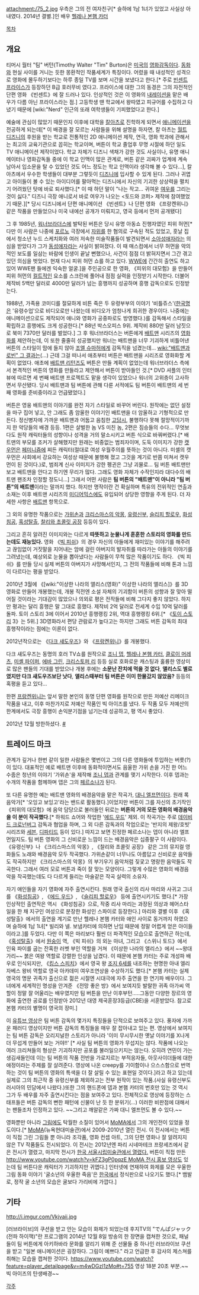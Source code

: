 attachment:/75_2.jpg
우측은 그의 전 여자친구[* 슬하에 1남 1녀가 있었고 사실상 아내였다. 2014년 결별.]인 배우 [[헬레나 본햄 카터]]

[[목차]]

== 개요 ==
티머시 월터 "팀" 버턴(Timothy Walter "Tim" Burton)은 [[미국]]의 [[영화]][[감독]]이다. [[동화]]와 현실 사이를 거니는 듯한 몽환적인 작품세계가 특징이다. 어렸을 때 내성적인 성격으로 영화에 몰두하기보다는 하루 종일 TV를 보며 시간을 보냈다고 한다.[* 주로 [[빈센트 프라이스]]가 등장하던 B급 호러무비 였다고. 프라이스에 대한 그의 동경은 그의 자전적인 단편 영화 《빈센트》에 잘 드러나 있다. 인상적인 것은 이 영화의 [[내레이션]]을 맡은 배우가 다름 아닌 프라이스라는 점.] 고등학생 땐 학교에서 왕따였고 피규어를 수집하고 다녔기 때문에 [wiki:"Nerd" 인근의 또래 여학생들이 기피했었다고 한다.] 

예술에 관심이 많았기 때문인지 이후에 대학을 [[칼아츠]]로 진학하게 되면서 [[애니메이션]]을 전공하게 되는데[* 이 배경을 잘 모르는 사람들을 위해 설명을 하자면, 칼 아츠는 [[월트 디즈니]]의 후원을 받는 학교로 전통적인 2D 애니메이션 제작, 연극, 영화 학과에 관해서는 최고의 교육기관으로 꼽히는 학교이며, 버튼이 학교 졸업후 무명 시절에 하던 일도 TV 애니메이션 제작이었다. 학교 자체가 디즈니 색채가 강한 것도 사실이나, 유명 애니메이터나 영화감독들 중에 이 학교 인맥이 많은 관계로, 버튼 같은 괴짜가 업계에 계속 남아서 입소문을 탈 수 있었던 것도 어느 정도는 학교 인맥이라 생각해 볼 수 있다...], 칼 아츠에서 우수한 학생들이 대부분 그렇듯이 [[디즈니]]에 입사할 수 있게 된다. 그러나 귀엽고 아이들이 볼 수 있는 아이디어를 팔아먹는 디즈니에서 자신의 기괴한 상상력을 펼치기 어려웠던 탓에 바로 퇴사했다.[* 이 때 하던 말이 "나는 작고... 귀여운 [[여우]]를 그리는 것이 싫다." 디즈니 극장 애니로서 바로 여우가 나오는 <토드와 코퍼> 제작에 참여했었기 때문.][* 당시 디즈니에서 단편 애니메이션 《빈센트》나 단편 영화 《프랑켄위니》 같은 작품을 만들었으나 미국 내에선 공개가 미뤄지고, 영국 등에서 먼저 공개됐다]

그 후 1985년, [[워너브라더스]]에 발탁된 버튼은 당시 유명 아동쇼 진행자였던 피위 허먼[* 다만 이 사람은 나중에 [[포르노]] 극장에서 [[자위]]를 한 혐의로 구속된 적도 있었고, 훗날 집에서 청소년 누드 스케치화와 여러 저속한 미술작품들이 발견되면서 [[소아성애자]]라는 의심을 받았다가 그가 [[동성애자]]라는 사실이 밝혀졌다. 이 때 매스컴에서 너무 허먼을 악의적인 보도를 일삼는 바람에 인생이 끝날 뻔했으나, 사건이 점점 더 밝혀지면서 그간 겪고있던 의심을 벗었다. 현재 다시 피위 허먼 쇼를 하고 있다. [[WWE]]에 간간히 출연도 하고 있어 WWE팬 들에겐 익숙한 얼굴.]을 주인공으로 한 영화, 《피위의 대모험》을 만들어 피위 허먼의 [[컬트]]적인 요소를 스크린에 풀어내 점점 실력을 인정받기 시작한다. 더불어 제작비 5백만 달러로 4000만 달러가 넘는 흥행까지 성공하며 흥행 감독으로도 인정받는다.

1988년, 가족용 코미디를 절묘하게 비튼 죽은 두 유령부부의 이야기 '비틀쥬스'([[한국]]명은 '유령수업'으로 비디오로만 나왔는데 비디오가 엄청나게 희귀한 경우이다. 나중에는 애니메이션으로도 제작되어 애니와 영화가 공중파로도 방영했다.)를 감독해서 스타일을 확립하고 흥행에도 크게 성공한다.[* 88년 박스오피스 9위. 제작비 880만 달러 남짓으로 북미 7370만 달러를 벌었다.] 그 후 워너브라더스는 버튼에게 [[배트맨]] 시리즈의 [[영화화]]를 제안하는데, 이 또한 줄줄히 성공했지만 워너는 배트맨을 너무 기괴하게 비틀어낸 버튼의 스타일이 맘에 들지 않아 [[조엘 슈마허]]에게 감독직을 넘겼는데... [[wiki:"배트맨과 로빈" 그 결과는]](…) 근데 그걸 떠나서 애초부터 버튼은 배트맨을 시리즈로 영화화할 계획이 없었다. 애초에 [[배트맨 리턴즈]]도 버튼은 만들 계획이 없었는데 워너브라더스 측에서 본격적인 버튼의 영화를 만들라고 제안해서 버튼이 받아들인 것.[* DVD 셔플의 인터뷰에 따르면 세 번째 배트맨 프로젝트도 맡을 생각이 있었으나 워너의 고위층이 고사하면서 무산됐다. 당시 배트맨과 팀 버튼에 관해 다룬 서적에도 팀 버튼이 배트맨의 세 번째 영화를 준비중이라고 언급됐었다.] 

버튼은 영웅 배트맨의 이야기를 완전 자기 스타일로 바꾸어 버린다. 원작에는 없던 설정을 마구 집어 넣고, 안 그래도 좀 암울한 이야기인 배트맨을 더 암울하고 기형적으로 만든다. 정신병자에 가까운 배트맨과 어둡고 음침한 [[고담]]시, 불행하다 못해 절망적이기까지 한 악당들의 배경 등등. 1편은 살벌한 놈 VS 미친 놈, 2편은 짐승들의 수다... 무엇보다도 원작 캐릭터들의 성향이나 성격을 거의 말소시키고 버튼 식으로 바꿔버렸다.[* 배트맨의 부모를 조커가 살해했지만 원래는 비중없는 범죄자이며, 도둑 이미지가 강한 [[캣우먼]]은 [[페미니즘]]에 찌든 캐릭터(절대로 여성 우월주의를 뜻하는 것이 아니다. 미셸의 캣우먼은 사회에서 강요하는 여성상 때문에 불행해 졌고 그것을 계기로 반쯤 미쳐서 캣우먼이 된 것이다.)로, 범죄계 신사 이미지가 강한 펭귄은 그냥 괴물로... 팀 버튼 배트맨만 보고 배트맨을 안다고 하기엔 무리가 많다. 그래도 영화 자체가 수작인지라 대다수의 배트맨 팬조차 인정할 정도니...] 그래서 어떤 사람은 '''팀 버튼의 "배트맨"이 아니라 "팀 버튼"의 배트맨'''이라는 말까지 했다. 하지만 명작이란 건 확실하며 특유의 전위적인 연출과 소재는 이후 배트맨 시리즈의 [[미디어믹스]]에도 유입되어 상당한 영향을 주게 된다. 더 자세한 사항은 [[배트맨]] 항목으로.

그 외의 유명한 작품으로는 [[가위손]]과 [[크리스마스의 악몽]], [[유령신부]], [[슬리피 할로우]], [[화성침공]], [[혹성탈출]], [[찰리와 초콜릿 공장]] 등등이 있다. 

그리고 흔히 알려진 이미지와는 다르게 '''따뜻하고 눈물나게 훈훈한 스토리의 영화를 만드는데도 재능있다.''' 영화 《[[빅 피쉬]]》의 경우 자신의 아들에게 재미있는 이야기를 해주려고 끊임없이 거짓말을 지어내는 암에 걸린 아버지의 발자취를 따라가는 아들의 이야기를 그려냈는데, 예상외로 눈물을 뽑아냈다는 사람들이 무척 많은 작품이기도 하다. 《빅 피쉬》를 만들 당시 실제 버튼의 아버지가 사망해서인지, 그 전의 작품들에 비해 톤과 느낌이 다르다는 평을 받았다.

2010년 3월에 《[wiki:"이상한 나라의 앨리스(영화)" 이상한 나라의 앨리스]》를 3D 영화로 만들어 개봉했는데, 개봉 직전엔 소설 자체의 기괴함이 버튼의 성향과 잘 맞아 떨어질 것이라는 기대감이 많았으나 의외로 평은 전작들에 비해 그다지 좋지 않았다. 하지만 평과는 달리 흥행은 말 그대로 흥했다. 제작비 2억 달러로 전세계 수입 10억 달러를 돌파. 토이 스토리 3에 이어서 2010년 흥행랭킹 2위, 역대 흥행랭킹 6위.[* 《[[토이 스토리]] 3》는 5위.] 3D영화라서 편당 관람료가 높다고는 하지만 그래도 버튼 감독의 최대 흥행작이라는 점에는 이론이 없다.

2012년작으로는 《[[다크 섀도우즈]]》와 《[[프랑켄위니]]》를 개봉했다.

다크 섀도우즈는 동명의 호러 TV쇼를 원작으로 [[조니 뎁]], [[헬레나 본햄 카터]], [[클로이 머레츠]], [[미셸 파이퍼]], [[에바 그린]], [[크리스토퍼 리]] 등등 실로 호화로운 캐스팅과 훌륭한 영상미로 많은 팬들의 기대를 받았으나 개봉 후에는 '''소문난 잔치에 먹을 것 없다''', '''앨리스도 별로였지만 다크 섀도우즈보단 낫다''', '''앨리스때부터 팀 버튼은 이미 한물갔지 않았음?''' 등등의 혹평을 듣고 있다...

한편 [[프랑켄위니]]는 앞서 말한 본인의 동명 단편 영화를 원작으로 만든 저예산 리메이크 작품을 내고, 이후 마찬가지로 저예산 작품인 빅 아이즈를 냈다. 두 작품 모두 저예산의 한계에서도 극장 흥행이 손익분기점을 넘기는데 성공하고, 평 역시 좋았다.

2012년 12월 방한하셨다. [http://bbs2.ruliweb.daum.net/gaia/do/ruliweb/default/av/193/read?bbsId=G003&articleId=960138&itemGroupId=3 #]

== 트레이드 마크 ==
관계가 깊거나 한번 같이 일한 사람들은 몇번이고 그의 다른 영화들에 투입하는 버릇(?)이 있다. 대표적인 예로 배트맨 이후에 동화적이면서도 음울한 가위 손을 가진 한 어느 수줍은 청년의 이야기 '가위손'을 제작해 [[조니 뎁]]과 관계를 맺기 시작한다. 이후 뎁과는 수개의 작품을 함께하며 뎁은 그의 [[페르소나]]가 된다.

또 다른 유명한 예는 배트맨 영화의 배경음악을 맡은 작곡가, [[대니 엘프먼]]이다. 원래 록 음악가[* '오잉고 보잉고'라는 밴드로 활동했다.]이었지만 버튼이 그를 자신의 초기작인 《피위의 대모험》에 음악 담당으로 불러들인 뒤로는 '''버튼의 거의 모든 영화의 배경음악을 이 분이 작곡했다'''.[* 하워드 쇼어와 작업한 '[[에드 우드]]' 제외. 이 작곡가는 주로 [[데이비드 크로넌버그]] 감독과 협업을 하며, 그 외 다른 감독과의 작업으로는 '반지의 제왕/호빗' 시리즈와 [[세븐]], [[디파티드]] 등이 있다.] 따지고 보면 진정한 페르소나는 뎁이 아니라 엘프먼일지도. 팀 버튼 영화의 그 신비로운 느낌이 드는 배경음악은 십중팔구 이 사람이다. 《유령신부》나 《크리스마스의 악몽》, 《찰리와 초콜릿 공장》 같은 그의 뮤지컬 영화들도 노래와 배경음악 모두 작곡했다. 가위손같이 너무나도 아름답고 신비로운 음악들도 작곡하지만 《크리스마스의 악몽》의 부기우기 음악처럼 짖궃고 명랑한 음악들도 작곡한다. 그래서 여러 모로 버튼과 죽이 잘 맞는 모양이다. 그렇게 수많은 영화의 배경음악을 작곡했는데도 다 다르게 들리는 마술같은 작곡 실력의 소유자.

자기 애인들을 자기 영화에 자주 출연시킨다. 원래 영국 출신의 리사 마리와 사귀고 그녀를 《[[화성침공]]》, 《[[에드 우드]]》, 《[[슬리피 할로우]]》 등에 출연시키기도 했다.[* 가장 인상적인 출연작은 역시 《화성침공》으로, 작중 리사 마리는 과장된 의상과 헤어스타일을 한 채 지구인 여성으로 분장한 화성인 스파이로 등장한다.] 마리와 결별 이후 《혹성탈출》에서의 출연을 계기로 만난 헬레나 본햄 카터와 애인 사이로 동거까지 하였으며 슬하에 1남 1녀[* 빌리와 넬. 보냄카터에 의하면 난임 때문에 정말 어렵게 얻은 아이들이라고.]를 두었다. 다만 이 쪽은 마리보다 훨씬 더 파격적인 모습으로 출연하곤 하는데, 《[[혹성탈출]]》에서 [[원숭이]] 역, 《빅 피쉬》의 외눈 마녀, 그리고 《스위니 토드》에서 인육 파이를 굽는 잔혹한 러벳 부인 역할을 거쳐 《이상한 나라의 앨리스》에서 ~~왕대가리~~ 붉은 여왕 역할로 강렬한 인상을 남겼다. 이 때문에 본햄 카터는 주로 개성파 배우로 인식되지만, 《[[킹스 스피치]]》에서 영국 왕 [[조지 6세]]를 내조하는 현명한 아내 엘리자베스 왕비 역할로 영국 아카데미 여우조연상을 수상하기도 했다.[* 본햄 카터는 실제 영국의 명문 귀족가 출신으로 젊은 시절엔 시대극에 자주 출연을 한 연기파 배우이다. 그녀에게 세계적인 명성을 안겨준 《전망 좋은 방》에서 보여지듯 발랄한 귀족 아가씨 역할이 정말 잘 어울리는 배우였지만 팀 버튼을 만난 이후부턴.....그동안 다양한 장르의 영화에 출연한 공로를 인정받아 2012년 대영 제국훈장3등급(CBE)을 서훈받았다. 참고로 본햄 카터의 별명이 영국의 장미.]

이 [http://www.youtube.com/watch?v=bFzLRP8e4vE&feature=fvst 유튜브 영상]은 팀 버튼 감독의 몇가지 특징들을 단적으로 보여주고 있다. 풍자에 가까운 패러디 영상이지만 버튼 감독의 특징들을 매우 잘 잡아내고 있는 편. 영상에서 보여지는 팀 버튼 감독은 오리지널한 스토리가 아니라 '이미 무시무시한 옛날 이야기를 X나게 더 무섭게 만들어 보는 거야!!' [* 사실 팀 버튼의 영화가 무섭지는 않다. 작품에 나오는 여러 크리쳐들의 형상은 기괴하지만 공포를 불러일으키지는 않는다. 오히려 연민이 가는 생김새들인데 이는 팀 버튼의 작품 전반을 가로지르는 부적응자들, 아웃사이더들에 대한 애정이라는 주제를 잘 살려준다. 영상에 나온 creepy를 기이함이나 으스스함으로 번역하는 것이 팀 버튼의 영화의 특색을 더 잘 살릴 수 있는 표현일 것이다.]라고 하고 있는데 실제로 그의 최근작 중 유령신부를 제외하고는 전부 원작이 있는 작품.(사실 유령신부도 러시아의 민담에서 나왔다.)또한 그의 핸드폰에 뎁과 본햄 카터의 번호만 있는 것 역시 그가 두 배우를 자주 출연시킨다는 점을 보여주고 있다. 전체적으로 영상에 등장하는 스태프들은 버튼 감독의 뻔한 패턴에 신물이 난 듯 한 분위기(…) 이러한 비판점에 대해서는 팬들조차 인정하고 있다. ~~그리고 깨알같은 가짜 대니 엘프먼도 볼 수 있다.~~

영화뿐만 아니라 [[그림]]에도 탁월한 소질이 있어서 [[MoMA]]에서 그의 개인전이 있었을 정도이다.[* [[MoMA]](뉴욕현대미술관)에서 2009-2010년 열린 전시. 이 전시에서는 버튼이 직접 그린 그림들 뿐 아니라 조각품, 영화 컨셉 아트, 그의 단편 영화나 잘 알려지지 않은 TV 작품들도 전시되었다. 이 전시는 2012년엔 파리 시네마테크 프랑세즈에서 같은 전시가 열렸고, 마지막 전시가 [http://www.superseries.kr/4072 한국 서울시립미술관에서 열렸다.] 버튼이 직접 만든 [[http://www.youtube.com/watch?v=kFZ3gP0pqzE MoMA 전시 홍보 영상]]도 있는데 팀 버튼다운 캐릭터가 기괴하지만 귀엽다.] 인터넷에 연재하여 화제를 모은 우울한 그림 동화 이야기 '굴소년의 우울한 죽음'은 [[한국]]에서 정식판으로 나오기도 했다.[* 뱀발로, 정작 굴 소년의 모습은 굴보다 가리비에 가깝다.]
== 기타 ==
http://i.imgur.com/Vkjvaii.jpg

[러브라이브]의 쿠션을 받고 안는 모습이 화제가 되었는데 후지TV의 "でんぱジャック(전파 하이잭)"란 프로그램의 2014년 12월 8일 방송의 한 장면을 캡쳐한 것으로, 패널들이 팀 버튼에게 아키하바라 문화를 알리기 위해 준 선물들 중 하나인 러브라이브 쿠션을 받고 "일본 애니메이션은 굉장하다. 그림이 예쁘다." 라고 언급한 후 감사의 제스쳐를 취해는 모습을 캡쳐한 것이다. https://www.youtube.com/watch?feature=player_detailpage&v=m4wDGzI1zMo#t=755 영상 18분 20초 부분.~~빅 아이즈의 탄생배경~~

[[각주]]
